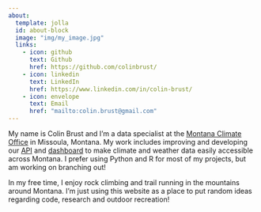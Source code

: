 ```yaml
---
about:
  template: jolla
  id: about-block
  image: "img/my_image.jpg"
  links:
    - icon: github
      text: Github
      href: https://github.com/colinbrust/
    - icon: linkedin
      text: LinkedIn
      href: https://www.linkedin.com/in/colin-brust/
    - icon: envelope
      text: Email
      href: "mailto:colin.brust@gmail.com"  
---
```


::: {#about-block}
:::

My name is Colin Brust and I'm a data specialist at the [Montana Climate Office](https://climate.umt.edu/) in Missoula, Montana. My work includes improving and developing our [API](https://mesonet.climate.umt.edu/api/docs/) and [dashboard](https://mesonet.climate.umt.edu/dash/) to make climate and weather data easily accessible across Montana. I prefer using Python and R for most of my projects, but am working on branching out! 

In my free time, I enjoy rock climbing and trail running in the mountains around Montana. I'm just using this website as a place to put random ideas regarding code, research and outdoor recreation! 
